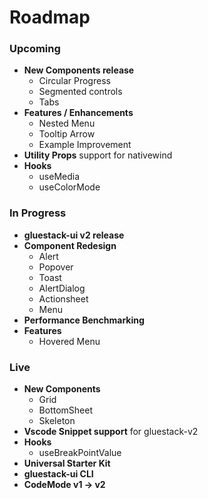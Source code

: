 # Roadmap

### Upcoming

- **New Components release**
  - Circular Progress
  - Segmented controls
  - Tabs
- **Features / Enhancements**
  - Nested Menu
  - Tooltip Arrow
  - Example Improvement
- **Utility Props** support for nativewind
- **Hooks**
  - useMedia
  - useColorMode

### In Progress

- **gluestack-ui v2 release**
- **Component Redesign**
  - Alert
  - Popover
  - Toast
  - AlertDialog
  - Actionsheet
  - Menu
- **Performance Benchmarking**
- **Features**
  - Hovered Menu

### Live

- **New Components**
  - Grid
  - BottomSheet
  - Skeleton
- **Vscode Snippet support** for gluestack-v2
- **Hooks**
  - useBreakPointValue
- **Universal Starter Kit**
- **gluestack-ui CLI**
- **CodeMode v1 → v2**
